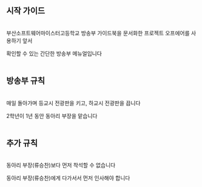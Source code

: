 ## 시작 가이드
<br/>
부산소프트웨어마이스터고등학교 방송부 가이드북을 문서화한 프로젝트 오프에어를 사용하기 앞서

확인할 수 있는 간단한 방송부 메뉴얼입니다
<br/>
<br/>
## 방송부 규칙
<br/>
매일 돌아가며 등교시 전광판을 키고, 하교시 전광판을 끕니다

2학년이 1년 동안 동아리 부장을 맡습니다
<br/>
<br/>
## 추가 규칙
<br/>
동아리 부장(류승찬)보다 먼저 착석할 수 없습니다

동아리 부장(류승찬)에게 다가서서 먼저 인사해야 합니다
<br/>
<br/>
<br/>
